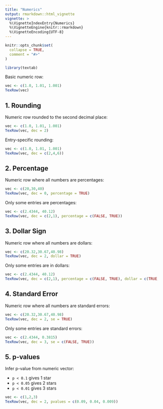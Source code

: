 ```yaml
---
title: "Numerics"
output: rmarkdown::html_vignette
vignette: >
  %\VignetteIndexEntry{Numerics}
  %\VignetteEngine{knitr::rmarkdown}
  %\VignetteEncoding{UTF-8}
---
```


```r
knitr::opts_chunk$set(
  collapse = TRUE,
  comment = "#>"
)
```

```r
library(textab)
```


Basic numeric row:

```r
vec <- c(1.0, 1.01, 1.001)
TexRow(vec)
```


## 1. Rounding

Numeric row rounded to the second decimal place:

```r
vec <- c(1.0, 1.01, 1.001)
TexRow(vec, dec = 2)
```

Entry-specific rounding:

```r
vec <- c(1.0, 1.01, 1.001)
TexRow(vec, dec = c(2,4,6))
```

## 2. Percentage


Numeric row where all numbers are percentages:

```r
vec <- c(20,30,40)
TexRow(vec, dec = 0, percentage = TRUE)
```

Only some entries are percentages:

```r
vec <- c(2.4344, 40.12)
TexRow(vec, dec = c(2,1), percentage = c(FALSE, TRUE))
```


## 3. Dollar Sign


Numeric row where all numbers are dollars:

```r
vec <- c(20.32,30.67,40.98)
TexRow(vec, dec = 2, dollar = TRUE)
```

Only some entries are in dollars:

```r
vec <- c(2.4344, 40.12)
TexRow(vec, dec = c(2,1), percentage = c(FALSE, TRUE), dollar = c(TRUE, FALSE))
```



## 4. Standard Error


Numeric row where all numbers are standard errors:

```r
vec <- c(20.32,30.67,40.98)
TexRow(vec, dec = 2, se = TRUE)
```

Only some entries are standard errors:

```r
vec <- c(2.4344, 0.3815)
TexRow(vec, dec = 3, se = c(FALSE, TRUE))
```



## 5. p-values


Infer p-value from numeric vector:

- `p < 0.1` gives 1 star
- `p < 0.05` gives 2 stars
- `p < 0.01` gives 3 stars

```r
vec <- c(1,2,3)
TexRow(vec, dec = 2, pvalues = c(0.09, 0.04, 0.009))
```














